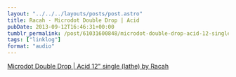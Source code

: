 ```yaml
---
layout: "../../../layouts/posts/post.astro"
title: Racah - Microdot Double Drop | Acid
pubDate: 2013-09-12T16:46:31+00:00
tumblr_permalink: /post/61031600848/microdot-double-drop-acid-12-single-lathe-by
tags: ["linklog"]
format: "audio"
---
```


[Microdot Double Drop | Acid 12" single (lathe) by Racah][1]

[1]: http://music.bladudflies.com/album/microdot-double-drop-acid-12-single-lathe
